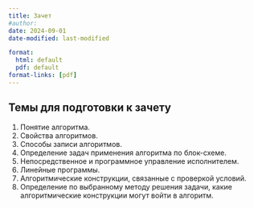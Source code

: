 ```yaml
---
title: Зачет
#author:
date: 2024-09-01
date-modified: last-modified

format:
  html: default
  pdf: default
format-links: [pdf]
---
```



## Темы для подготовки к зачету

1. Понятие алгоритма.
2. Свойства алгоритмов.
3. Способы записи алгоритмов.
4. Определение задач применения алгоритма по блок-схеме.
5. Непосредственное и программное управление исполнителем.
6. Линейные программы.
7. Алгоритмические конструкции, связанные с проверкой условий.
8. Определение по выбранному методу решения задачи, какие алгоритмические конструкции могут войти в алгоритм.
